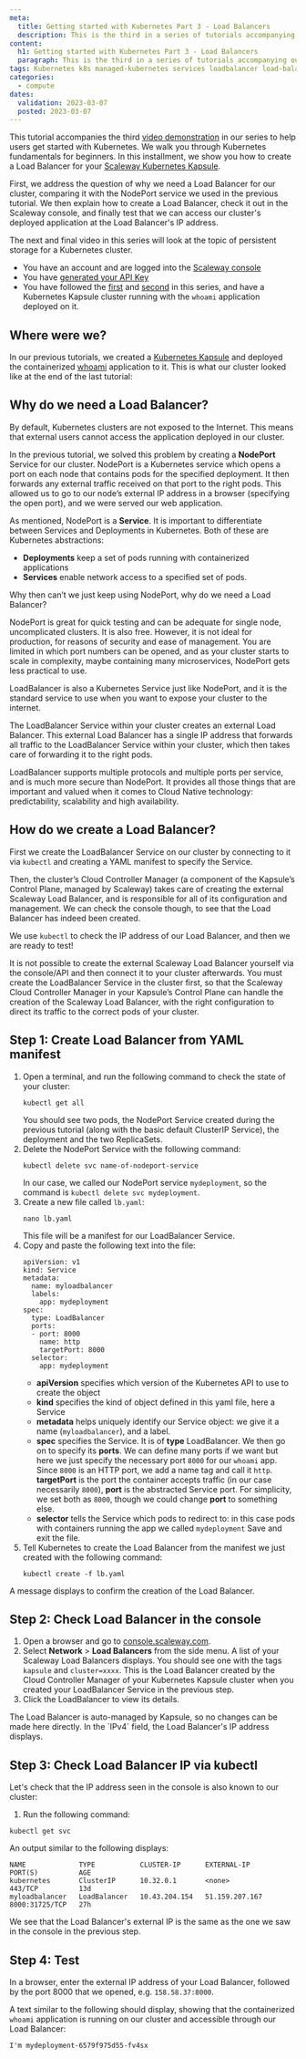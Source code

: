 ```yaml
---
meta:
  title: Getting started with Kubernetes Part 3 - Load Balancers
  description: This is the third in a series of tutorials accompanying our video demonstrations on getting started with Kubernetes. Part 3 explains why you should create a Load Balacer for your Kapsule cluster, and walks you through how to achieve this.
content:
  h1: Getting started with Kubernetes Part 3 - Load Balancers
  paragraph: This is the third in a series of tutorials accompanying our video demonstrations on getting started with Kubernetes. Part 3 explains why you should create a Load Balacer for your Kapsule cluster, and walks you through how to achieve this.
tags: Kubernetes k8s managed-kubernetes services loadbalancer load-balancer kapsule kubectl nodeport
categories:
  - compute
dates:
  validation: 2023-03-07
  posted: 2023-03-07
---
```


This tutorial accompanies the third [video demonstration](https://www.youtube.com/watch?v=W3gPUQ_ELEo) in our series to help users get started with Kubernetes. We walk you through Kubernetes fundamentals for beginners. In this installment, we show you how to create a Load Balancer for your [Scaleway Kubernetes Kapsule](https://www.scaleway.com/en/kubernetes-kapsule/).  

First, we address the question of why we need a Load Balancer for our cluster, comparing it with the NodePort service we used in the previous tutorial. We then explain how to create a Load Balancer, check it out in the Scaleway console, and finally test that we can access our cluster's deployed application at the Load Balancer's IP address. 

The next and final video in this series will look at the topic of persistent storage for a Kubernetes cluster.

<Macro id="iam-requirements" />
 
<Message type="requirement">

  - You have an account and are logged into the [Scaleway console](https://console.scaleway.com)
  - You have [generated your API Key](/identity-and-access-management/iam/how-to/create-api-keys/)
  - You have followed the [first](/tutorials/get-started-containers-docker/) and [second](/tutorials/get-started-deploy-kapsule/) in this series, and have a Kubernetes Kapsule cluster running with the `whoami` application deployed on it.

</Message>

## Where were we?

In our previous tutorials, we created a [Kubernetes Kapsule](https://www.scaleway.com/en/kubernetes-kapsule/) and deployed the containerized [whoami](https://github.com/jwilder/whoami) application to it. This is what our cluster looked like at the end of the last tutorial:

<Lightbox src="scaleway-cluster.webp" alt="" />

## Why do we need a Load Balancer?

By default, Kubernetes clusters are not exposed to the Internet. This means that external users cannot access the application deployed in our cluster.

In the previous tutorial, we solved this problem by creating a **NodePort** Service for our cluster. NodePort is a Kubernetes service which opens a port on each node that contains pods for the specified deployment. It then forwards any external traffic received on that port to the right pods. This allowed us to go to our node’s external IP address in a browser (specifying the open port), and we were served our web application.

<Lightbox src="scaleway-nodeport.webp" alt="" />

As mentioned, NodePort is a **Service**. It is important to differentiate between Services and Deployments in Kubernetes. Both of these are Kubernetes abstractions:

- **Deployments** keep a set of pods running with containerized applications
- **Services** enable network access to a specified set of pods.

Why then can’t we just keep using NodePort, why do we need a Load Balancer? 

NodePort is great for quick testing and can be adequate for single node, uncomplicated clusters. It is also free. However, it is not ideal for production, for reasons of security and ease of management. You are limited in which port numbers can be opened, and as your cluster starts to scale in complexity, maybe containing many microservices, NodePort gets less practical to use.

LoadBalancer is also a Kubernetes Service just like NodePort, and it is the standard service to use when you want to expose your cluster to the internet.

The LoadBalancer Service within your cluster creates an external Load Balancer. This external Load Balancer has a single IP address that forwards all traffic to the LoadBalancer Service within your cluster, which then takes care of forwarding it to the right pods.

<Lightbox src="scaleway-loadbalancer-service.webp" alt="" />

LoadBalancer supports multiple protocols and multiple ports per service, and is much more secure than NodePort. It provides all those things that are important and valued when it comes to Cloud Native technology: predictability, scalability and high availability.

## How do we create a Load Balancer?

First we create the LoadBalancer Service on our cluster by connecting to it via `kubectl` and creating a YAML manifest to specify the Service.

Then, the cluster’s Cloud Controller Manager (a component of the Kapsule’s Control Plane, managed by Scaleway) takes care of creating the external Scaleway Load Balancer, and is responsible for all of its configuration and management. We can check the console though, to see that the Load Balancer has indeed been created.

We use `kubectl` to check the IP address of our Load Balancer, and then we are ready to test!

<Message type="note">

It is not possible to create the external Scaleway Load Balancer yourself via the console/API and then connect it to your cluster afterwards. You must create the LoadBalancer Service in the cluster first, so that the Scaleway Cloud Controller Manager in your Kapsule’s Control Plane can handle the creation of the Scaleway Load Balancer, with the right configuration to direct its traffic to the correct pods of your cluster.

</Message>

## Step 1: Create Load Balancer from YAML manifest

1. Open a terminal, and run the following command to check the state of your cluster:
    ```
    kubectl get all
    ```
    You should see two pods, the NodePort Service created during the previous tutorial (along with the basic default ClusterIP Service), the deployment and the two ReplicaSets.
2. Delete the NodePort Service with the following command:
    ```
    kubectl delete svc name-of-nodeport-service
    ```
    In our case, we called our NodePort service `mydeployment`, so the command is `kubectl delete svc mydeployment`.
3. Create a new file called `lb.yaml`:
    ```
    nano lb.yaml
    ```
    This file will be a manifest for our LoadBalancer Service.
4. Copy and paste the following text into the file:
    ```
    apiVersion: v1
    kind: Service
    metadata:
      name: myloadbalancer
      labels:
        app: mydeployment
    spec:
      type: LoadBalancer
      ports:
      - port: 8000
        name: http
        targetPort: 8000
      selector:
        app: mydeployment
    ```
    - **apiVersion** specifies which version of the Kubernetes API to use to create the object
    - **kind** specifies the kind of object defined in this yaml file, here a Service
    - **metadata** helps uniquely identify our Service object: we give it a name (`myloadbalancer`), and a label.
    - **spec** specifies the Service. It is of **type** LoadBalancer. We then go on to specify its **ports**. We can define many ports if we want but here we just specify the necessary port `8000` for our `whoami` app. Since `8000` is an HTTP port, we add a name tag and call it `http`. **targetPort** is the port the container accepts traffic (in our case necessarily `8000`), **port** is the abstracted Service port. For simplicity, we set both as `8000`, though we could change **port** to something else.
    - **selector** tells the Service which pods to redirect to: in this case pods with containers running the app we called `mydeployment`
  Save and exit the file.
5. Tell Kubernetes to create the Load Balancer from the manifest we just created with the following command:
    ```
    kubectl create -f lb.yaml
    ```

  A message displays to confirm the creation of the Load Balancer.

## Step 2: Check Load Balancer in the console

1. Open a browser and go to [console.scaleway.com](http://console.scaleway.com).
2. Select **Network** > **Load Balancers** from the side menu.
  A list of your Scaleway Load Balancers displays. You should see one with the tags `kapsule` and `cluster=xxxx`. This is the Load Balancer created by the Cloud Controller Manager of your Kubernetes Kapsule cluster when you created your LoadBalancer Service in the previous step.
3. Click the LoadBalancer to view its details.
  <Lightbox src="scaleway-load-balancer.webp" alt="" />
  The Load Balancer is auto-managed by Kapsule, so no changes can be made here directly.
  In the `IPv4` field, the Load Balancer's IP address displays.

## Step 3: Check Load Balancer IP via kubectl

Let's check that the IP address seen in the console is also known to our cluster:

1. Run the following command:
  ```
  kubectl get svc
  ```
  An output similar to the following displays:
  ```
  NAME             TYPE           CLUSTER-IP      EXTERNAL-IP      PORT(S)          AGE
  kubernetes       ClusterIP      10.32.0.1       <none>           443/TCP          13d
  myloadbalancer   LoadBalancer   10.43.204.154   51.159.207.167   8000:31725/TCP   27h
  ```
  We see that the Load Balancer's external IP is the same as the one we saw in the console in the previous step.

## Step 4: Test

  In a browser, enter the external IP address of your Load Balancer, followed by the port 8000 that we opened, e.g. `158.58.37:8000`.

  A text similar to the following should display, showing that the containerized `whoami` application is running on our cluster and accessible through our Load Balancer:
  ```
  I'm mydeployment-6579f975d55-fv4sx
  ```